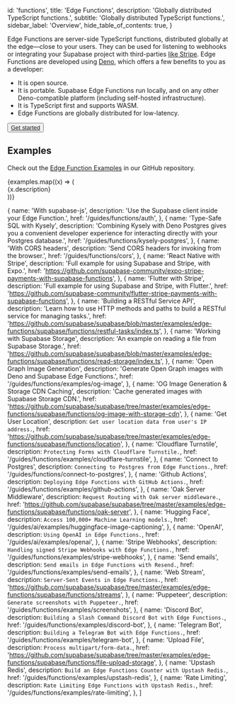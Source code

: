 
  id: 'functions',
  title: 'Edge Functions',
  description: 'Globally distributed TypeScript functions.',
  subtitle: 'Globally distributed TypeScript functions.',
  sidebar_label: 'Overview',
  hide_table_of_contents: true,
}

Edge Functions are server-side TypeScript functions, distributed globally at the edge—close to your users. They can be used for listening to webhooks or integrating your Supabase project with third-parties [like Stripe](https://github.com/supabase/supabase/tree/master/examples/edge-functions/supabase/functions/stripe-webhooks). Edge Functions are developed using [Deno](https://deno.com), which offers a few benefits to you as a developer:

- It is open source.
- It is portable. Supabase Edge Functions run locally, and on any other Deno-compatible platform (including self-hosted infrastructure).
- It is TypeScript first and supports WASM.
- Edge Functions are globally distributed for low-latency.

<div className="not-prose">
  <Button size="medium" asChild>
    <a href="/docs/guides/functions/quickstart">Get started</a>
  </Button>
</div>

## Examples

Check out the [Edge Function Examples](https://github.com/supabase/supabase/tree/master/examples/edge-functions) in our GitHub repository.

<div className="grid md:grid-cols-12 gap-4 not-prose">
  {examples.map((x) => (
    <div className="col-span-4" key={x.href}>
      <Link href={x.href} passHref>
        <a>
          <GlassPanel icon={'/docs/img/icons/github-icon'} hasLightIcon={true} title={x.name}>
            {x.description}
          </GlassPanel>
        </a>
      </Link>
    </div>
  ))}
</div>

  {
    name: 'With supabase-js',
    description: 'Use the Supabase client inside your Edge Function.',
    href: '/guides/functions/auth',
  },
  {
    name: 'Type-Safe SQL with Kysely',
    description:
      'Combining Kysely with Deno Postgres gives you a convenient developer experience for interacting directly with your Postgres database.',
    href: '/guides/functions/kysely-postgres',
  },
  {
    name: 'With CORS headers',
    description: 'Send CORS headers for invoking from the browser.',
    href: '/guides/functions/cors',
  },
  {
    name: 'React Native with Stripe',
    description: 'Full example for using Supabase and Stripe, with Expo.',
    href: 'https://github.com/supabase-community/expo-stripe-payments-with-supabase-functions',
  },
  {
    name: 'Flutter with Stripe',
    description: 'Full example for using Supabase and Stripe, with Flutter.',
    href: 'https://github.com/supabase-community/flutter-stripe-payments-with-supabase-functions',
  },
  {
    name: 'Building a RESTful Service API',
    description:
      'Learn how to use HTTP methods and paths to build a RESTful service for managing tasks.',
    href: 'https://github.com/supabase/supabase/blob/master/examples/edge-functions/supabase/functions/restful-tasks/index.ts',
  },
  {
    name: 'Working with Supabase Storage',
    description: 'An example on reading a file from Supabase Storage.',
    href: 'https://github.com/supabase/supabase/blob/master/examples/edge-functions/supabase/functions/read-storage/index.ts',
  },
  {
    name: 'Open Graph Image Generation',
    description: 'Generate Open Graph images with Deno and Supabase Edge Functions.',
    href: '/guides/functions/examples/og-image',
  },
  {
    name: 'OG Image Generation & Storage CDN Caching',
    description: 'Cache generated images with Supabase Storage CDN.',
    href: 'https://github.com/supabase/supabase/tree/master/examples/edge-functions/supabase/functions/og-image-with-storage-cdn',
  },
  {
    name: 'Get User Location',
    description: `Get user location data from user's IP address.`,
    href: 'https://github.com/supabase/supabase/tree/master/examples/edge-functions/supabase/functions/location',
  },
  {
    name: 'Cloudflare Turnstile',
    description: `Protecting Forms with Cloudflare Turnstile.`,
    href: '/guides/functions/examples/cloudflare-turnstile',
  },
  {
    name: 'Connect to Postgres',
    description: `Connecting to Postgres from Edge Functions.`,
    href: '/guides/functions/connect-to-postgres',
  },
  {
    name: 'Github Actions',
    description: `Deploying Edge Functions with GitHub Actions.`,
    href: '/guides/functions/examples/github-actions',
  },
  {
    name: 'Oak Server Middleware',
    description: `Request Routing with Oak server middleware.`,
    href: 'https://github.com/supabase/supabase/tree/master/examples/edge-functions/supabase/functions/oak-server',
  },
  {
    name: 'Hugging Face',
    description: `Access 100,000+ Machine Learning models.`,
    href: '/guides/ai/examples/huggingface-image-captioning',
  },
  {
    name: 'OpenAI',
    description: `Using OpenAI in Edge Functions.`,
    href: '/guides/ai/examples/openai',
  },
  {
    name: 'Stripe Webhooks',
    description: `Handling signed Stripe Webhooks with Edge Functions.`,
    href: '/guides/functions/examples/stripe-webhooks',
  },
  {
    name: 'Send emails',
    description: `Send emails in Edge Functions with Resend.`,
    href: '/guides/functions/examples/send-emails',
  },
  {
    name: 'Web Stream',
    description: `Server-Sent Events in Edge Functions.`,
    href: 'https://github.com/supabase/supabase/tree/master/examples/edge-functions/supabase/functions/streams',
  },
  {
    name: 'Puppeteer',
    description: `Generate screenshots with Puppeteer.`,
    href: '/guides/functions/examples/screenshots',
  },
  {
    name: 'Discord Bot',
    description: `Building a Slash Command Discord Bot with Edge Functions.`,
    href: '/guides/functions/examples/discord-bot',
  },
  {
    name: 'Telegram Bot',
    description: `Building a Telegram Bot with Edge Functions.`,
    href: '/guides/functions/examples/telegram-bot',
  },
  {
    name: 'Upload File',
    description: `Process multipart/form-data.`,
    href: 'https://github.com/supabase/supabase/tree/master/examples/edge-functions/supabase/functions/file-upload-storage',
  },
  {
    name: 'Upstash Redis',
    description: `Build an Edge Functions Counter with Upstash Redis.`,
    href: '/guides/functions/examples/upstash-redis',
  },
  {
    name: 'Rate Limiting',
    description: `Rate Limiting Edge Functions with Upstash Redis.`,
    href: '/guides/functions/examples/rate-limiting',
  },
]


